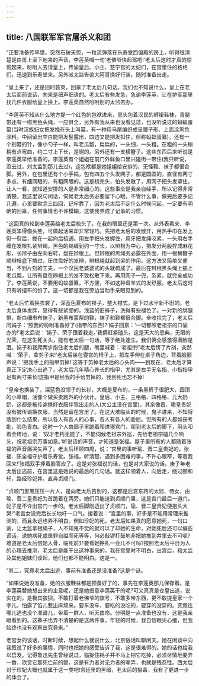 ```yaml
---
---
---
```

title: 八国联军军官屠杀义和团
---



“正要准备传早膳，突然石破天惊，一粒流弹落在乐寿堂西偏殿的房上，听得很清楚是由房上滚下地来的声音，李莲英喊一句‘老佛爷快起驾吧!’老太后这时才真的惊慌起来，吩咐人去请皇上，传谕皇后、小主、慈宁宫的太妃们，在宫里住的格格们，迅速到乐寿堂来。另外派太监告谕大阿哥换好行装，随时准备出走。

“皇上来了，还是旧时装束，回禀了老太后几句话。我们也不知说什么，皇上在老太后面前说话，向来是细声细语的。老太后有些发急，急谕李莲英，让在护军那里找几件衣服给皇上换上。李莲英自然吩咐别的太监去办。

“李莲英不知从什么地方提一个红色的包袱进来，里头包着汉民的裤褂鞋袜，青腿带还有一绺黑色头绳，一应俱全，另外有我从来也没看见过，也没听说过的蚂蚁蛋纂(当时汉族妇女把发挽在头上叫纂，有一种用马尾编织成呈腰子形、上面涂黑色涂料，中间留出空白能把发髻露出，四边又能把发扣住，俗称蚂蚁蛋纂)。还有一个别纂的针，像小勺子一样，叫老瓜瓢，扁扁的，一头细，一头粗。在粗的一头稍稍有点弯曲，约二寸上下长，是铜的。另外还有一支横簪子。这些东西后来听说是李莲英早给准备的。李莲英有个姐姐在前门外鲜鱼口里兴隆街一带住(我只听说，没去过，刘太监到那儿去过)，这包袱都是她姐姐给安排的，无怪鞋、袜子都很合脚。另外，在包里还有个小手娟，包有四五个头发网子，都是圆圆的，直径有两寸多点，有细网眼的，有粗网眼的。这是梳完头，怕头发散了，用网子把头发罩住。让人一看，就知道安排的人是非常细心的。这些事全是我亲自经手，所以记得非常清楚。我这里说句闲话，伺候老太后务必要留下心眼，不管什么事，做完后要多记几遍，心里要默念三四回，记牢靠了，因为老太后不定什么时候问起，一定要有明确的回禀，任何事情也不许模糊。这使我养成了记事的习惯。

“这回真的轮到李莲英给老太后梳头了。在我的眼里还是第一次。从外表看来，李莲英笨得像头熊，可做起活来却非常轻巧。先把老太后的发散开，用热手巾在发上熨一熨后，拢在一起向后梳通。用左手把头发握住，用牙把发绳咬紧，一头用右手缠在发根扎紧辫绳。黑色的绳缠到约一寸长，以辫根为中心，把发分两股拧成麻花形，长辫子由左向右转，盘在辫根上。但辫根的黑绳务必露在外面，用一根横簪子顺辫根底下插过，压住盘好的发辫，辫根绳就起到梁的作用。这方法又简单又便当，不到片刻的工夫，一个汉民老婆婆式的头就梳成了。最后在辫根黑头绳上插上老瓜瓢，让所有盘在辫根上的发不致松散下来。再用网子一兜，系紧，就完全成功了。李莲英说，不要用蚂蚁蛋纂，不方便，不如这种盘羊式的发舒服。老太后这时只有听摆布的份了。这一切都是我在旁边当助手亲眼见到的。

“老太后忙着换衣裳了，深蓝色夏布的褂子，整大襟式，是下过水半新不旧的。老太后身体发胖，显得有些紧绷的。浅蓝的旧裤子，洗得有些褪色了。一对新的绑腿带，新白细市布袜子，新黑布蒙帮的鞋，袜子和鞋都很合脚。全收拾完了，老太后问娟子：‘照我的吩咐准备好了(指带的东西)?’娟子回禀：‘一切都照老祖宗的口谕办的!’老太后说：‘娟子、荣子跟着我走。’我俩赶紧磕头。这是天大的恩典，无限的光荣，在这生死关头，能有老太后一句话，等于绝处逢生。我们俩全感激得满脸是泪。娟子和我爬两步抱住老太后的腿，嘴里喊着：‘老祖宗!’老太后愣了片刻，突然喊：‘荣子，拿剪子来!’老太后坐在寝宫的椅子上，把左手伸在桌子角边，背着脸颤声说：‘把我手上的指甲剪掉!’这等于剪掉老太后的心头肉——到现在，老太后才算真正下定决心出逃了。老太后几年精心养长的指甲，尤其是左手无名指、小指指甲足有两寸来长!这指甲是经我的手给剪掉的，我到死也忘不掉!

“皇帝也换装了，深蓝色没领子的长衫，大概是夏布的，一条黑裤子很肥大，圆顶的小草帽，活像个做买卖跑外的小伙计。皇后、小主、三格格、四格格、元大奶奶，这都是被传谕换好衣服伴驾出走的人(大公主没在宫里)。其余像晋、瑜皇贵妃没有被传谕换衣服，当然是留在宫里了。在这大难临头的时候，鬼子进来，不知将落到什么结果，所以各人有各人的心事，各人有各人的委屈。但所有的人都如丧考妣，脸色青白。这时一个人由廊子里跪着爬进寝宫门，爬到老太后的脚下，用头叩着金砖地，说：‘奴才老朽无能了，不能伺候老祖宗外巡，先给老祖宗磕几个响头，祝老祖宗万事如意。’听说话的声音，才知道是张福。屋子里所有的人都随着张福的声音痛哭失声了。老太后环顾四周，说：‘宫里的事听瑜、晋二皇贵妃的，张福、陈全福守护着乐寿堂。张福，听清楚，遇到多困难的事，不许心眼窄，等着我回来!’张福双手捧着脸答应了。这是对张福说的话，也是对大家说的话。庚子年老太后出逃前，在宫里这是她说的最后的几句话。就这样领着人，向后走，绕过颐和轩，路经珍妃井，直奔贞顺门。

“贞顺门里黑压压一片人，是向老太后告别的，这都是后宫东路的太监、侍女，由瑜、晋二皇贵妃为首跪着在两旁，她们只能送到贞顺门里，这是宫门最后一道门，妃子是不许出宫门一步的。老太后脚刚迈出了贞顺门，瑜、晋二皇贵妃便抱头大哭!”老宫女说完后长长地吁一口气。接着说：“宫里的事，好多是不能用常理来推测的，而且永远也弄不明白。例如珍妃的死。老太后如果真的愿意她死，一句口谕，让太监拿根绳子，人不知鬼不觉的就可以了却她的生命，对她死后还可以编些谎话，说她病死或畏罪自缢而死等等，何必敲锣打鼓地非把她推到井里去不可呢?难道是老太后恨她入骨，临死前非要看她挣扎一会儿不可吗?按照老太后平日为人的心理去推测，老太后是能干出这种事来的，我在宫里时不明白，出宫后，和太监及其他姐妹们谈起，他们也都不能明白。这是一。

“其二，究竟老太后出逃，事前有准备还是没准备?这是个谜。

“如果说她没准备，她的衣服鞋袜都是预备好了的，事先在李莲英那儿保存着。是李莲英替她想出来的主意呢，还是她授意李莲英干的呢?可又真真是仓皇出逃，说实在的，是极其狼狈。不敢打着老佛爷的旗号，不敢多带东西，更不敢提皇家一个字儿，怕露了馅儿惹出麻烦来。要车没车，要吃的没吃的，要穿的没穿的。究竟往哪儿逃也没个准谱儿，带着一群人，听天由命。分明是一点准备也没有，这是我亲眼看到的。这辈子也弄不清楚的是这两件事。年轻的时候，我自信眼尖心细，但我始终也没有观察出究竟来。”

老宫女的谈话，时断时续，想起什么就说什么，北京俗话叫聊闲天。她在闲谈中向我叙说了好多的事情，同时也把她的感受告诉了我，这是很难得的。她的话也给我以启发。记得鲁迅先生曾经说过，猫捉住耗子并不马上把它吃掉，必须尽情地耍弄一番，欣赏它那死亡前的颤，这是有力者对无力者的嘲弄，也就是残忍性。西太后对于珍妃大概也就属于这一类吧!宫廷里的黑暗，老太后的狠毒，我有了更进一步的体会了。